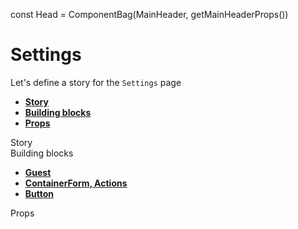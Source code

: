 
const Head = ComponentBag(MainHeader, getMainHeaderProps())

<Meta title="Pages|Settings - User" component={Settings} />

# Settings

Let's define a story for the `Settings` page

- **[Story](#story)**
- **[Building blocks](#modules)**
- **[Props](#props)**

<div id="story">Story</div>

<Preview>
  <Story name="Settings page">
    <WithoutSidebar HeaderBox={Head}>
      <Settings {...useGetEditProfileProps()} />
    </WithoutSidebar>
  </Story>
</Preview>

<div id="modules">Building blocks</div>

- **[Guest](#)**
- **[ContainerForm, Actions](#)**
- **[Button](#)**

<div id="props">Props</div>

<Props of={Settings} />
